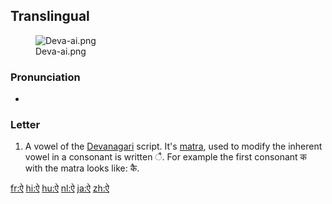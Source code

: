 ==Translingual==
[[File:Deva-ai.png|thumb]]

===Pronunciation===
* {{IPA|/əj/|/aj/|/ɛ/|/æ/|lang=mul}} {{i|varies by language, context, etc.}}

===Letter===
{{mul-deva|ai}}

# A vowel of the [[Devanagari]] script.  It's [[matra]], used to modify the inherent vowel in a consonant is written &#x0948;.  For example the first consonant क with the matra looks like: कै.

[[fr:ऐ]]
[[hi:ऐ]]
[[hu:ऐ]]
[[nl:ऐ]]
[[ja:ऐ]]
[[zh:ऐ]]